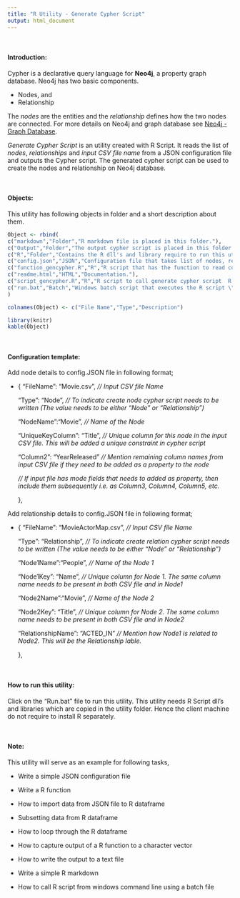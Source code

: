 ```yaml
---
title: "R Utility - Generate Cypher Script"
output: html_document
---
```


</br>

#### Introduction:

Cypher is a declarative query language for **Neo4j**, a property graph database. Neo4j has two basic components. 

 * Nodes, and 
 * Relationship
 
The *nodes* are the entities and the *relationship* defines how the two nodes are connected. For more details on Neo4j and graph database see [Neo4j - Graph Database](https://neo4j.com/developer/graph-database/).

*Generate Cypher Script* is an utility created with R Script. It reads the list of *nodes*, *relationships* and *input CSV file name* from a JSON configuration file and outputs the Cypher script. The generated cypher script can be used to create the nodes and relationship on Neo4j database.

</br>

#### Objects:

This utility has following objects in folder and a short description about them.

```r
Object <- rbind(
c("markdown","Folder","R markdown file is placed in this folder."),
c("Output","Folder","The output cypher script is placed in this folder."),
c("R","Folder","Contains the R dll's and library require to run this utility."),
c("config.json","JSON","Configuration file that takes list of nodes, relationships and input CSV file name."),
c("function_gencypher.R","R","R script that has the function to read config file, create the cypher script and place it in output folder."),
c("readme.html","HTML","Documentation."),
c("script_gencypher.R","R","R script to call generate cypher script  R function."),
c("run.bat","Batch","Windows batch script that executes the R script \"script_gencypher.R\"")
)

colnames(Object) <- c("File Name","Type","Description")

library(knitr)
kable(Object)

```


</br>

#### Configuration template:


Add node details to config.JSON file in following format;

* {
    "FileName": "Movie.csv", *// Input CSV file Name*
    
    "Type": "Node", *// To indicate create node cypher script needs to be written (The value needs to be either "Node" or "Relationship")*
    
    "NodeName":"Movie", *// Name of the Node*
    
    "UniqueKeyColumn": "Title",  *// Unique column for this node in the input CSV file. This will be added a unique constraint in cypher script*
    
    "Column2": "YearReleased" *// Mention remaining column names from input CSV file if they need to be added as a property to the node*
    
     *// If input file has mode fields that needs to added as property, then include them subsequently i.e. as Column3, Column4, Column5, etc. *
     
     },

Add relationship details to config.JSON file in following format;


* {
    "FileName": "MovieActorMap.csv", *// Input CSV file Name*
    
    "Type": "Relationship", *// To indicate create relation cypher script needs to be written (The value needs to be either "Node" or "Relationship")*
    
    "Node1Name":"People", *// Name of the Node 1*
    
    "Node1Key": "Name",  *// Unique column for Node 1. The same column name needs to be present in both CSV file and in Node1*
    
    "Node2Name":"Movie", *// Name of the Node 2*
    
    "Node2Key": "Title",  *// Unique column for Node 2. The same column name needs to be present in both CSV file and in Node2*
    
    "RelationshipName": "ACTED_IN" *// Mention how Node1 is related to Node2. This will be the Relationship lable.*
    
    },


</br>

#### How to run this utility:

Click on the "Run.bat" file to run this utility. 
This utility needs R Script dll's and libraries which are copied in the utility folder. Hence the client machine do not require to install R separately.


</br>

#### Note:

This utility will serve as an example for following tasks,

* Write a simple JSON configuration file

* Write a R function

* How to import data from JSON file to R dataframe

* Subsetting data from R dataframe

* How to loop through the R dataframe

* How to capture output of a R function to a character vector

* How to write the output to a text file

* Write a simple R markdown

* How to call R script from windows command line using a batch file






